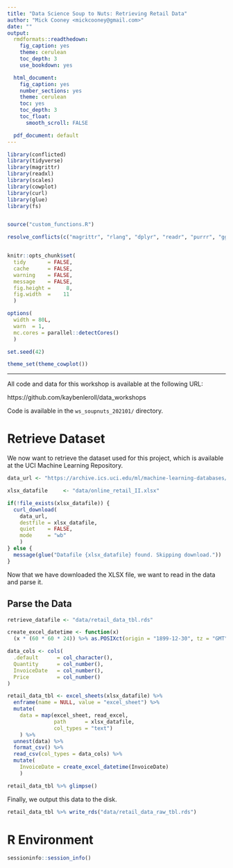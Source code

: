 ```yaml
---
title: "Data Science Soup to Nuts: Retrieving Retail Data"
author: "Mick Cooney <mickcooney@gmail.com>"
date: ""
output:
  rmdformats::readthedown:
    fig_caption: yes
    theme: cerulean
    toc_depth: 3
    use_bookdown: yes

  html_document:
    fig_caption: yes
    number_sections: yes
    theme: cerulean
    toc: yes
    toc_depth: 3
    toc_float:
      smooth_scroll: FALSE

  pdf_document: default
---
```



```r
library(conflicted)
library(tidyverse)
library(magrittr)
library(readxl)
library(scales)
library(cowplot)
library(curl)
library(glue)
library(fs)


source("custom_functions.R")

resolve_conflicts(c("magrittr", "rlang", "dplyr", "readr", "purrr", "ggplot2"))


knitr::opts_chunk$set(
  tidy       = FALSE,
  cache      = FALSE,
  warning    = FALSE,
  message    = FALSE,
  fig.height =     8,
  fig.width  =    11
  )

options(
  width = 80L,
  warn  = 1,
  mc.cores = parallel::detectCores()
  )

set.seed(42)

theme_set(theme_cowplot())
```



---


All code and data for this workshop is available at the following URL:

https://github.com/kaybenleroll/data_workshops

Code is available in the `ws_soupnuts_202101/` directory.


# Retrieve Dataset

We now want to retrieve the dataset used for this project, which is available
at the UCI Machine Learning Repository.

```r
data_url <- "https://archive.ics.uci.edu/ml/machine-learning-databases/00502/online_retail_II.xlsx"

xlsx_datafile     <- "data/online_retail_II.xlsx"

if(!file_exists(xlsx_datafile)) {
  curl_download(
    data_url,
    destfile = xlsx_datafile,
    quiet    = FALSE,
    mode     = "wb"
    )
} else {
  message(glue("Datafile {xlsx_datafile} found. Skipping download."))
}
```

Now that we have downloaded the XLSX file, we want to read in the data and
parse it.


## Parse the Data


```r
retrieve_datafile <- "data/retail_data_tbl.rds"

create_excel_datetime <- function(x)
  (x * (60 * 60 * 24)) %>% as.POSIXct(origin = "1899-12-30", tz = "GMT")

data_cols <- cols(
  .default      = col_character(),
  Quantity      = col_number(),
  InvoiceDate   = col_number(),
  Price         = col_number()
)

retail_data_tbl <- excel_sheets(xlsx_datafile) %>%
  enframe(name = NULL, value = "excel_sheet") %>%
  mutate(
    data = map(excel_sheet, read_excel,
               path      = xlsx_datafile,
               col_types = "text")
    ) %>%
  unnest(data) %>%
  format_csv() %>%
  read_csv(col_types = data_cols) %>%
  mutate(
    InvoiceDate = create_excel_datetime(InvoiceDate)
    )

retail_data_tbl %>% glimpse()
```


Finally, we output this data to the disk.

```r
retail_data_tbl %>% write_rds("data/retail_data_raw_tbl.rds")
```



# R Environment

```r
sessioninfo::session_info()
```

